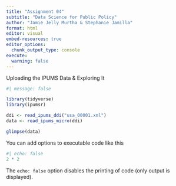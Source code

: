 ```yaml
---
title: "Assignment 04"
subtitle: "Data Science for Public Policy"
author: "Jamie Jelly Murtha & Stephanie Jamilla"
format: html
editor: visual
embed-resources: true
editor_options: 
  chunk_output_type: console
execute: 
  warning: false
---
```


Uploading the IPUMS Data & Exploring It
```r
#| message: false

library(tidyverse)
library(ipumsr)

ddi <- read_ipums_ddi("usa_00001.xml")
data <- read_ipums_micro(ddi)

glimpse(data)

```

You can add options to executable code like this

```r
#| echo: false
2 * 2
```

The `echo: false` option disables the printing of code (only output is displayed).
